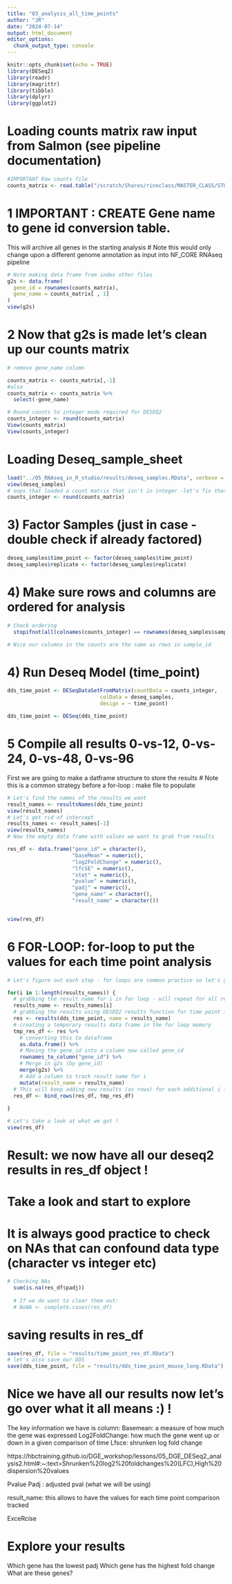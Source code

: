 ```yaml
---
title: "03_analysis_all_time_points"
author: "JR"
date: "2024-07-14"
output: html_document
editor_options: 
  chunk_output_type: console
---
```


```r
knitr::opts_chunk$set(echo = TRUE)
library(DESeq2)
library(readr)
library(magrittr)
library(tibble)
library(dplyr)
library(ggplot2)
```

# Loading counts matrix raw input from Salmon (see pipeline documentation)
```r

#IMPORTANT Raw counts file
counts_matrix <- read.table("/scratch/Shares/rinnclass/MASTER_CLASS/STUDENTS/reanna/MASTER_CLASS/data/salmon.merged.gene_counts.tsv", header=TRUE, row.names=1)

```

# 1 IMPORTANT : CREATE Gene name to gene id conversion table.
This will archive all genes in the starting analysis 
# Note this would only change upon a different genome annotation as input into NF_CORE RNAseq pipeline
```r

# Note making data frame from index other files
g2s <- data.frame(
  gene_id = rownames(counts_matrix),
  gene_name = counts_matrix[ , 1]
)
view(g2s)

```

# 2 Now that g2s is made let's clean up our counts matrix
```r
# remove gene_name column

counts_matrix <- counts_matrix[,-1]
#also
counts_matrix <- counts_matrix %>%
  select(-gene_name)

# Round counts to integer mode required for DESEQ2
counts_integer <- round(counts_matrix)
View(counts_matrix)
View(counts_integer)

```

# Loading Deseq_sample_sheet
```r
load("../05_RNAseq_in_R_studio/results/deseq_samples.RData", verbose = T)
view(deseq_samples)
# oops that loaded a count matrix that isn't in integer -let's fix that
counts_integer <- round(counts_matrix)

```

# 3) Factor Samples (just in case - double check if already factored)
```r

deseq_samples$time_point <- factor(deseq_samples$time_point)
deseq_samples$replicate <- factor(deseq_samples$replicate)

```

# 4) Make sure rows and columns are ordered for analysis
```r


# Check ordering
  stopifnot(all(colnames(counts_integer) == rownames(deseq_samples$sample_id)))

# Nice our columns in the counts are the same as rows in sample_id

```


# 4) Run Deseq Model (time_point)
```r

dds_time_point <- DESeqDataSetFromMatrix(countData = counts_integer,
                              colData = deseq_samples,
                              design = ~ time_point)

dds_time_point <- DESeq(dds_time_point)

```

# 5 Compile all results 0-vs-12, 0-vs-24, 0-vs-48, 0-vs-96
First we are going to make a datframe structure to store the results
# Note this is a common strategy before a for-loop : make file to populate

```r

# Let's find the names of the results we want
result_names <- resultsNames(dds_time_point)
view(result_names)
# Let's get rid of intercept
results_names <- result_names[-1]
view(results_names)
# Now the empty data frame with values we want to grab from results

res_df <- data.frame("gene_id" = character(), 
                     "baseMean" = numeric(), 
                     "log2FoldChange" = numeric(), 
                     "lfcSE" = numeric(),
                     "stat" = numeric(),
                     "pvalue" = numeric(),
                     "padj" = numeric(),
                     "gene_name" = character(),
                     "result_name" = character())


view(res_df)

```

# 6 FOR-LOOP: for-loop to put the values for each time point analysis
```r

# Let's figure out each step - for loops are common practice so let's get to know them

for(i in 1:length(results_names)) {
  # grabbing the result name for i in for loop - will repeat for all result names
  results_name <- results_names[i]
  # grabbing the results using DESEQ2 results function for time point i
  res <- results(dds_time_point, name = results_name)
  # creating a temporary results data frame in the for loop memory
  tmp_res_df <- res %>% 
    # converting this to dataframe
    as.data.frame() %>%
    # Moving the gene_id into a column now called gene_id
    rownames_to_column("gene_id") %>%
    # Merge in g2s (by gene_id)
    merge(g2s) %>%
    # Add a column to track result name for i
    mutate(result_name = results_name)
  # This will keep adding new results (as rows) for each additional i in for loop
  res_df <- bind_rows(res_df, tmp_res_df)
  
}

# Let's take a look at what we got !
view(res_df)
```
# Result: we now have all our deseq2 results in res_df object !
# Take a look and start to explore 


# It is always good practice to check on NAs that can confound data type (character vs integer etc)

```r
# Checking NAs
  sum(is.na(res_df$padj))
  
  # If we do want to clear them out:
  # NoNA <- complete.cases(res_df)

```

# saving results in res_df
```r
save(res_df, file = "results/time_point_res_df.RData")
# let's also save our DDS
save(dds_time_point, file = "results/dds_time_point_mouse_long.RData")
```

# Nice we have all our results now let's go over what it all means :) !
The key information we have is column:
Basemean: a measure of how much the gene was expressed
Log2FoldChange: how much the gene went up or down in a given comparison of time
Lfsce: shrunken log fold change

https://hbctraining.github.io/DGE_workshop/lessons/05_DGE_DESeq2_analysis2.html#:~:text=Shrunken%20log2%20foldchanges%20(LFC),High%20dispersion%20values

Pvalue
Padj : adjusted pval (what we will be using)

result_name: this allows to have the values for each time point comparison tracked

########## ExceRcise #########
# Explore your results 
Which gene has the lowest padj
Which gene has the highest fold change
What are these genes?








